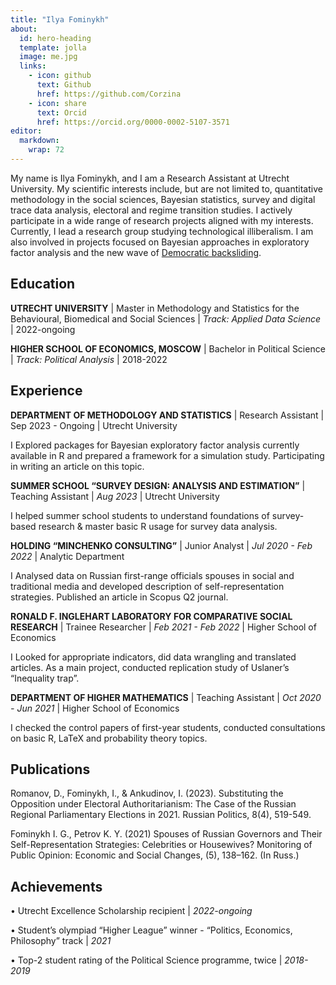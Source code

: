 ```yaml
---
title: "Ilya Fominykh"
about:
  id: hero-heading
  template: jolla
  image: me.jpg
  links:
    - icon: github
      text: Github
      href: https://github.com/Corzina
    - icon: share
      text: Orcid
      href: https://orcid.org/0000-0002-5107-3571
editor: 
  markdown: 
    wrap: 72
---
```


::: {#hero-heading}
My name is Ilya Fominykh, and I am a Research Assistant at Utrecht
University. My scientific interests include, but are not limited to,
quantitative methodology in the social sciences, Bayesian statistics,
survey and digital trace data analysis, electoral and regime transition
studies. I actively participate in a wide range of research projects
aligned with my interests. Currently, I lead a research group studying
technological illiberalism. I am also involved in projects focused on
Bayesian approaches in exploratory factor analysis and the new wave of
[Democratic
backsliding](https://en.wikipedia.org/wiki/Democratic_backsliding).

## Education

**UTRECHT UNIVERSITY** \| Master in Methodology and Statistics for the
Behavioural, Biomedical and Social Sciences \| *Track: Applied Data
Science* \| 2022-ongoing

**HIGHER SCHOOL OF ECONOMICS, MOSCOW** \| Bachelor in Political Science
\| *Track: Political Analysis* \| 2018-2022

## Experience

**DEPARTMENT OF METHODOLOGY AND STATISTICS** \| Research Assistant \|
Sep 2023 - Ongoing \| Utrecht University

I Explored packages for Bayesian exploratory factor analysis currently
available in R and prepared a framework for a simulation study.
Participating in writing an article on this topic.

**SUMMER SCHOOL "SURVEY DESIGN: ANALYSIS AND ESTIMATION"** \| Teaching
Assistant \| *Aug 2023* \| Utrecht University

I helped summer school students to understand foundations of
survey-based research & master basic R usage for survey data analysis.

**HOLDING "MINCHENKO CONSULTING"** \| Junior Analyst \| *Jul 2020 - Feb
2022* \| Analytic Department

I Analysed data on Russian first-range officials spouses in social and
traditional media and developed description of self-representation
strategies. Published an article in Scopus Q2 journal.

**RONALD F. INGLEHART LABORATORY FOR COMPARATIVE SOCIAL RESEARCH** \|
Trainee Researcher \| *Feb 2021 - Feb 2022* \| Higher School of
Economics

I Looked for appropriate indicators, did data wrangling and translated
articles. As a main project, conducted replication study of Uslaner's
"Inequality trap".

**DEPARTMENT OF HIGHER MATHEMATICS** \| Teaching Assistant \| *Oct
2020 - Jun 2021* \| Higher School of Economics

I checked the control papers of first-year students, conducted
consultations on basic R, LaTeX and probability theory topics.

## Publications

Romanov, D., Fominykh, I., & Ankudinov, I. (2023). Substituting the
Opposition under Electoral Authoritarianism: The Case of the Russian
Regional Parliamentary Elections in 2021. Russian Politics, 8(4),
519-549.

Fominykh I. G., Petrov K. Y. (2021) Spouses of Russian Governors and
Their Self-Representation Strategies: Celebrities or Housewives?
Monitoring of Public Opinion: Economic and Social Changes, (5),
138--162. (In Russ.)

## Achievements

• Utrecht Excellence Scholarship recipient \| *2022-ongoing*

• Student's olympiad "Higher League" winner - "Politics, Economics,
Philosophy" track \| *2021*

• Top-2 student rating of the Political Science programme, twice \|
*2018-2019*
:::
